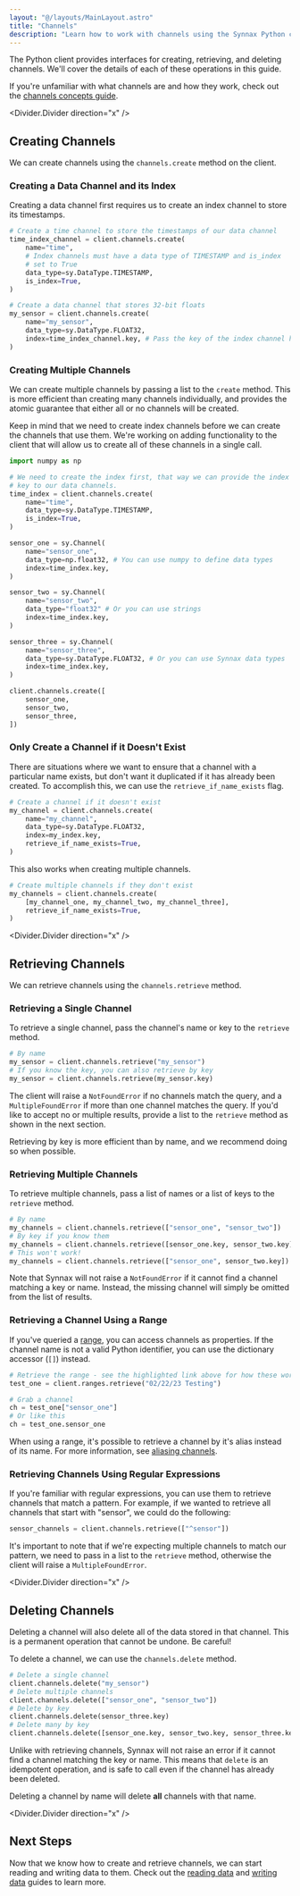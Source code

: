 ```yaml
---
layout: "@/layouts/MainLayout.astro"
title: "Channels"
description: "Learn how to work with channels using the Synnax Python client."
---
```


The Python client provides interfaces for creating, retrieving, and deleting
channels. We'll cover the details of each of these operations in this guide.

If you're unfamiliar with what channels are and how they work, check out the
[channels concepts guide](../concepts/channels).

<Divider.Divider direction="x" />

## Creating Channels

We can create channels using the `channels.create` method on the client.

### Creating a Data Channel and its Index 

Creating a data channel first requires us to create an index channel to store
its timestamps.

```python
# Create a time channel to store the timestamps of our data channel
time_index_channel = client.channels.create(
    name="time",
    # Index channels must have a data type of TIMESTAMP and is_index 
    # set to True
    data_type=sy.DataType.TIMESTAMP, 
    is_index=True,
)

# Create a data channel that stores 32-bit floats
my_sensor = client.channels.create(
    name="my_sensor",
    data_type=sy.DataType.FLOAT32,
    index=time_index_channel.key, # Pass the key of the index channel here.
)
```

### Creating Multiple Channels

We can create multiple channels by passing a list to the `create` method. This
is more efficient than creating many channels individually, and provides the
atomic guarantee that either all or no channels will be created.

Keep in mind that we need to create index channels before we can create the
channels that use them. We're working on adding functionality to the client that
will allow us to create all of these channels in a single call.

```python
import numpy as np

# We need to create the index first, that way we can provide the index
# key to our data channels.
time_index = client.channels.create(
    name="time",
    data_type=sy.DataType.TIMESTAMP,
    is_index=True,
)

sensor_one = sy.Channel(
    name="sensor_one",
    data_type=np.float32, # You can use numpy to define data types
    index=time_index.key,
)

sensor_two = sy.Channel(
    name="sensor_two",
    data_type="float32" # Or you can use strings
    index=time_index.key,
)

sensor_three = sy.Channel(
    name="sensor_three",
    data_type=sy.DataType.FLOAT32, # Or you can use Synnax data types
    index=time_index.key,
)

client.channels.create([
    sensor_one,
    sensor_two,
    sensor_three,
])
```

### Only Create a Channel if it Doesn't Exist

There are situations where we want to ensure that a channel with a particular
name exists, but don't want it duplicated if it has already been created. To 
accomplish this, we can use the `retrieve_if_name_exists` flag.

```python
# Create a channel if it doesn't exist
my_channel = client.channels.create(
    name="my_channel",
    data_type=sy.DataType.FLOAT32,
    index=my_index.key,
    retrieve_if_name_exists=True,
)
```

This also works when creating multiple channels.

```python
# Create multiple channels if they don't exist
my_channels = client.channels.create(
    [my_channel_one, my_channel_two, my_channel_three],
    retrieve_if_name_exists=True,
)
```

<Divider.Divider direction="x" />

## Retrieving Channels

We can retrieve channels using the `channels.retrieve` method.

### Retrieving a Single Channel

To retrieve a single channel, pass the channel's name or key to the `retrieve`
method.

```python
# By name
my_sensor = client.channels.retrieve("my_sensor")
# If you know the key, you can also retrieve by key
my_sensor = client.channels.retrieve(my_sensor.key)
```

The client will raise a `NotFoundError` if no channels match the query, and a
`MultipleFoundError` if more than one channel matches the query. If you'd like
to accept no or multiple results, provide a list to the `retrieve` method as
shown in the next section.

<Note variant="info">
Retrieving by key is more efficient than by name, and we recommend doing so when
possible.
</Note>

### Retrieving Multiple Channels

To retrieve multiple channels, pass a list of names or a list of keys to the
`retrieve` method.

```python
# By name
my_channels = client.channels.retrieve(["sensor_one", "sensor_two"])
# By key if you know them
my_channels = client.channels.retrieve([sensor_one.key, sensor_two.key])
# This won't work!
my_channels = client.channels.retrieve(["sensor_one", sensor_two.key])
```

Note that Synnax will not raise a `NotFoundError` if it cannot find a channel
matching a key or name. Instead, the missing channel will simply be omitted from
the list of results.

### Retrieving a Channel Using a Range

If you've queried a [range](ranges), you can access channels as properties. If
the channel name is not a valid Python identifier, you can use the dictionary
accessor (`[]`) instead.

```python
# Retrieve the range - see the highlighted link above for how these work
test_one = client.ranges.retrieve("02/22/23 Testing")

# Grab a channel
ch = test_one["sensor_one"]
# Or like this
ch = test_one.sensor_one
```

<Note variant="info">
When using a range, it's possible to retrieve a channel by it's alias instead of
its name. For more information, see <a href="ranges#aliasing-channels">aliasing channels</a>.
</Note>

### Retrieving Channels Using Regular Expressions

If you're familiar with regular expressions, you can use them to retrieve
channels that match a pattern. For example, if we wanted to retrieve all
channels that start with "sensor", we could do the following:

```python
sensor_channels = client.channels.retrieve(["^sensor"])
```

It's important to note that if we're expecting multiple channels to match our
pattern, we need to pass in a list to the `retrieve` method, otherwise the
client will raise a `MultipleFoundError`.

<Divider.Divider direction="x" />

## Deleting Channels

<Note variant="warning">
Deleting a channel will also delete all of the data stored in that channel. This
is a permanent operation that cannot be undone. Be careful!
</Note>

To delete a channel, we can use the `channels.delete` method.

```python
# Delete a single channel
client.channels.delete("my_sensor")
# Delete multiple channels
client.channels.delete(["sensor_one", "sensor_two"])
# Delete by key
client.channels.delete(sensor_three.key)
# Delete many by key
client.channels.delete([sensor_one.key, sensor_two.key, sensor_three.key])
```

Unlike with retrieving channels, Synnax will not raise an error if it cannot
find a channel matching the key or name. This means that `delete` is an
idempotent operation, and is safe to call even if the channel has already been
deleted.

Deleting a channel by name will delete **all** channels with that name. 

<Divider.Divider direction="x" />

## Next Steps

Now that we know how to create and retrieve channels, we can start reading and
writing data to them. Check out the [reading data](read-data) and [writing
data](write-data) guides to learn more.
